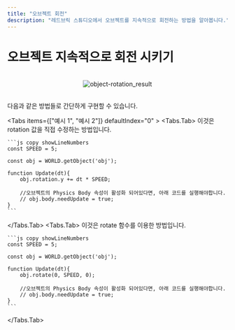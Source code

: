 ```yaml
---
title: "오브젝트 회전"
description: "레드브릭 스튜디오에서 오브젝트를 지속적으로 회전하는 방법을 알아봅니다."
---
```


# 오브젝트 지속적으로 회전 시키기

<br/>
<center>
  <img src='/images/snippet/3d-object/object-rotation_result.gif' alt='object-rotation_result' loading="lazy" decoding="async" style={{width: '75%'}}/>
</center>
<br/>

다음과 같은 방법들로 간단하게 구현할 수 있습니다.  

<Tabs items={["예시 1", "예시 2"]} defaultIndex="0" >
  <Tabs.Tab>
    이것은 rotation 값을 직접 수정하는 방법입니다.

    ```js copy showLineNumbers
    const SPEED = 5;

    const obj = WORLD.getObject('obj');

    function Update(dt){
        obj.rotation.y += dt * SPEED;
        
        //오브젝트의 Physics Body 속성이 활성화 되어있다면, 아래 코드를 실행해야합니다.
        // obj.body.needUpdate = true;
    }
    ```
  </Tabs.Tab>
  <Tabs.Tab>
    이것은 rotate 함수를 이용한 방법입니다.

    ```js copy showLineNumbers
    const SPEED = 5;

    const obj = WORLD.getObject('obj');

    function Update(dt){
        obj.rotate(0, SPEED, 0);
        
        //오브젝트의 Physics Body 속성이 활성화 되어있다면, 아래 코드를 실행해야합니다.
        // obj.body.needUpdate = true;
    }
    ```
  </Tabs.Tab>
</Tabs>